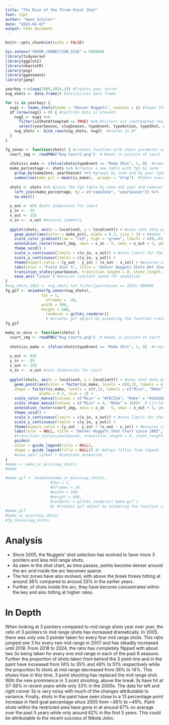 ```yaml
---
title: "The Rise of the Three Point Shot"
font: 12pt
author: "Owen Schuler"
date: "2025-04-03"
output: html_document
---
```


```r
knitr::opts_chunk$set(echo = FALSE)
```

```r
Sys.setenv("VROOM_CONNECTION_SIZE" = 500000)
library(tidyverse)
library(ggplot2)
library(nbastatR)
library(png)
library(gganimate)
library(jpeg)
```

```r
yearkey <-c(seq(2005,2024,1)) #Creates year vector
nug_shots <- data.frame() #Initializes data frame

for (i in yearkey) {
  nug1 <- teams_shots(teams = "Denver Nuggets", seasons = i) #loops through all years
  if (nrow(nug1) > 0) { #Confirms data is present
    nug2 <- nug1 %>% 
      filter(isShotAttempted == TRUE) %>% #filters out unattempted shots
      select(yearSeason, slugSeason, typeEvent, typeAction, typeShot, zoneBasic, zoneRange, nameZone, slugZone, locationX, locationY, distanceShot) #selects necessary variables
    nug_shots <- bind_rows(nug_shots, nug2)  #stores in DF
  }
}
```

```r
fg_zones <- function(shots) { #creates function with shots parameter expecting shot data with locationX and Y variables
  court_img <- readPNG("Nug Court2.png")  # Reads in picture of court
  
  shots$is_make <- ifelse(shots$typeEvent == "Made Shot", 1, 0)  #creates a new column with a binary variable to indicate makes and misses
  make_percentage <- shots %>% #creates a new table with fg% by zone
    group_by(nameZone, yearSeason) %>% #groups by zone and by year (year for animation)
    summarise(make_pct = mean(is_make), .groups = "drop")  #takes average of binary column which is equal to the percentage of makes
  
  shots <- shots %>% #joins the fg% table by zone and year and removes NAs
    left_join(make_percentage, by = c("nameZone", "yearSeason")) %>% 
    na.omit() 
  
  y_out <- 855 #sets dimensions for court
  y_in <- -35
  x_out <- 255
  x_in <- -x_out #ensures symmetry
  
  ggplot(shots, aes(x = locationX, y = locationY)) + #uses shot data passed into the function with location data
    geom_point(aes(color = make_pct), alpha = 0.3, size = 3) + #makes the shots appear as points with size 3 and .3 opacity
    scale_color_gradient(low = "red", high = "green", limits = c(0,.6) ,labels= scales::percent_format(accuracy = 1)) + #creates a gradient color scale for shooting zones to indicate fg% as a continuous variable. capped at .6 so that differences between percentages are more pronounced.
    annotation_raster(court_img, xmin = x_in - 5, xmax = x_out + 5, ymin = y_in - 5, ymax = y_out + 15) + #stretches image to align with where 3pt vs 2pt shots as well as the basket are in the data.
    theme_void() +
    scale_x_continuous(limits = c(x_in, x_out)) + #sets limits for the court
    scale_y_continuous(limits = c(y_in, y_out)) +
    theme(aspect.ratio = (y_out - y_in) / (x_out - x_in)) + #ensures consistent ratio/scale
    labs(color = "Field Goal %", title = "Denver Nuggets Shots Hot Zones since 2005", subtitle ="{closest_state} Season")+ #labels + dynamic label for flipping through seasons
    transition_states(yearSeason, transition_length = 0, state_length = 1)+ 
    ease_aes('linear') #ensures constant speed for animation
}
#nug_shots_2023 <- nug_shots %>% filter(yearSeason == 2023) REMOVE
fg_gif <- animate(fg_zones(nug_shots), 
                fps = 1, 
                  nframes =  20, 
                width = 500, 
                height = 600, 
                  renderer = gifski_renderer()
                  ) #creates gif object by animating the function created beforehand
fg_gif
```




```r
make_or_miss <- function(shots) {
  court_img <- readPNG("Nug Court2.png")  # Reads in picture of court
  
  shots$is_make <- ifelse(shots$typeEvent == "Made Shot", 1, 0)  #creates a new column with a binary variable to indicate makes and misses
 
  y_out <- 855
  y_in <- -35
  x_out <- 255
  x_in <- -x_out #sets dimensions for court
  
  ggplot(shots, aes(x = locationX, y = locationY)) + #uses shot data passed into the function with location data
    geom_point(aes(color = factor(is_make, levels = c(0,1), labels = c("Miss", "Make")), #correctly labels misses and makes
    shape = factor(is_make, levels = c(0,1), labels = c("Miss", "Make"))), #makes color and shape dependent on shot type
               alpha = 0.5, size = 2) + 
    scale_color_manual(values = c("Miss" = "#FEC524", "Make" = "#1D428A"))+
    scale_shape_manual(values = c("Miss" = 4, "Make" = 16))+  # Circles for makes, X's for misses
    annotation_raster(court_img, xmin = x_in - 5, xmax = x_out + 5, ymin = y_in - 5, ymax = y_out + 15) + #stretches image to align with where 3pt vs 2pt shots as well as the basket are in the data.
    theme_void() +
    scale_x_continuous(limits = c(x_in, x_out)) + #sets limits for the court
    scale_y_continuous(limits = c(y_in, y_out)) +
    theme(aspect.ratio = (y_out - y_in) / (x_out - x_in)) + #ensures consistent ratio/scale
    labs(color = NULL, title = "Denver Nuggets Shot Chart since 2005", subtitle = "{closest_state} Season") + #labels
    #transition_states(yearSeason, transition_length = 0, state_length = 1) +#separates transitions
    guides(
    color = guide_legend(title = NULL), 
    shape = guide_legend(title = NULL)) #+ #drops titles from legend
    #ease_aes('linear') #constant animation
}
#make <- make_or_miss(nug_shots)
#make
```



```r
#make_gif <- animate(make_or_miss(nug_shots), 
                    #fps = 1, 
                    #nframes = 20, 
                    #width = 500, 
                    #height = 600, 
                    #renderer = gifski_renderer('make.gif')
                    #) #creates gif object by animating the function created beforehand
#make_gif
#make_or_miss(nug_shots)
#fg_zones(nug_shots)
```


# Analysis
- Since 2005, the Nuggets' shot selection has evolved to favor more 3 pointers and less mid range shots.
- As seen in the shot chart, as time passes, points become denser around the arc and inside the arc becomes sparse.
- The hot zones have also evolved, with above the break threes hitting at around 38% compared to around 33% in the earlier years.
- Further, of shots inside the arc, they have become concentrated within the key and also hitting at higher rates.

# In Depth
When looking at 3 pointers compared to mid range shots year over year, the ratio of 3 pointers to mid range shots has increased dramatically. In 2005, there was only one 3 pointer taken for every four mid range shots. This ratio jumped one 3 for every two mid range in 2007 and has steadily increased until 2018. From 2018 to 2024, the ratio has completely flipped with about two 3s being taken for every one mid range in each of the past 6 seasons. Further the proportion of shots taken from behind the 3 point line and in the paint have increased from 14% to 35% and 48% to 51% respectively while the proportion fo shots at mid range decreased from 38% to 14%. This shows how in this time, 3 point shooting has replaced the mid range shot. With the new prominence in 3 point shooting, above the break 3s have hit at 37-38% in recent years while only 33% in the 2000s. The data for left and right corner 3s is very noisy with much of the changes attributable to variance. Finally, shots in the paint have seen close to a 13 percentage point increase in field goal percentage since 2005 from ~36% to ~49%. Paint shots within the restricted area have gone in at around 67% on average over the past 5 years while only around 62% in the first 5 years. This could be attributable to the recent success of Nikola Jokic.

